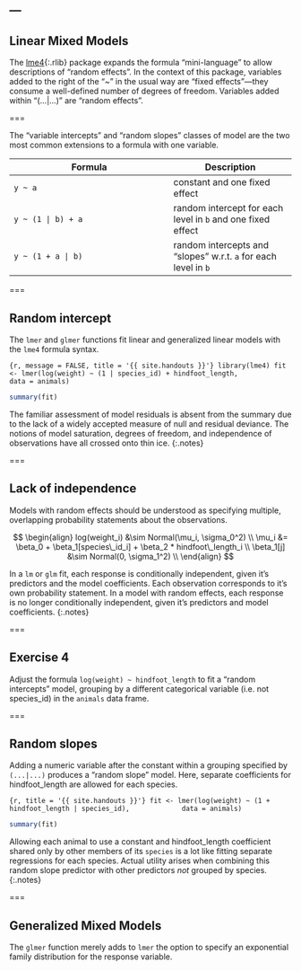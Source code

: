 ---
---

## Linear Mixed Models

The [lme4](){:.rlib} package expands the formula "mini-language" to allow descriptions of "random effects". In the context of this package, variables added to the right of the "~" in the usual way are "fixed effects"---they consume a well-defined number of degrees of freedom. Variables added within "(...|...)" are "random effects".

===

The "variable intercepts" and "random slopes" classes of model are the two most common extensions to a formula with one variable.

| Formula         | Description |
|-----------------|-------------|
| `y ~ a`         | constant and one fixed effect |
| `y ~ (1 | b) + a` | random intercept for each level in `b` and one fixed effect |
| `y ~ (1 + a | b)` | random intercepts and "slopes" w.r.t. `a` for each level in `b`|

===

## Random intercept

The `lmer` and `glmer` functions fit linear and generalized linear models with the `lme4` formula syntax.

```{r, message = FALSE, title = '{{ site.handouts }}'}
library(lme4)
fit <- lmer(log(weight) ~ (1 | species_id) + hindfoot_length,
            data = animals)
```
```r
summary(fit)
```

The familiar assessment of model residuals is absent from the summary due to the lack of a widely accepted measure of null and residual deviance. The notions of model saturation, degrees of freedom, and independence of observations have all crossed onto thin ice.
{:.notes}

===

## Lack of independence

Models with random effects should be understood as specifying multiple, overlapping probability statements about the observations.

$$
\begin{align}
log(weight_i) &\sim Normal(\mu_i, \sigma_0^2) \\
\mu_i &= \beta_0 + \beta_1[species\_id_i] + \beta_2 * hindfoot\_length_i \\
\beta_1[j] &\sim Normal(0, \sigma_1^2) \\
\end{align}
$$

In a `lm` or `glm` fit, each response is conditionally independent, given it's predictors and the model coefficients. Each observation corresponds to it's own probability statement. In a model with random effects, each response is no longer conditionally independent, given it's predictors and model coefficients.
{:.notes}

===

## Exercise 4

Adjust the formula `log(weight) ~ hindfoot_length` to fit a "random intercepts" model, grouping by a different categorical variable (i.e. not species_id) in the `animals` data frame.

===

## Random slopes

Adding a numeric variable after the constant within a grouping specified by `(...|...)` produces a "random slope" model. Here, separate coefficients for hindfoot_length are allowed for each species.

```{r, title = '{{ site.handouts }}'}
fit <- lmer(log(weight) ~ (1 + hindfoot_length | species_id),
            data = animals)
```
```r
summary(fit)
```

Allowing each animal to use a constant and hindfoot_length coefficient shared only by other members of its `species` is a lot like fitting separate regressions for each species. Actual utility arises when combining this random slope predictor with other predictors *not* grouped by species.
{:.notes}

===

## Generalized Mixed Models

The `glmer` function merely adds to `lmer` the option to specify an exponential family distribution for the response variable.
